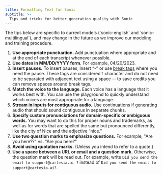 ```yaml
---
title: Formatting Text for Sonic
subtitle: >-
  Tips and tricks for better generation quality with Sonic
---
```


<Note>
The tips below are specific to current models (`sonic-english` and `sonic-multilingual`), and may change in the future as we improve our modeling and training procedure.
</Note>

1. **Use appropriate punctuation.** Add punctuation where appropriate and at the end of each transcript whenever possible.
2. **Use dates in MM/DD/YYYY form.** For example, 04/20/2023.
3. **Insert pauses.** To insert pauses, insert “-” or use [break tags](/build-with-sonic/formatting-text-for-sonic/inserting-breaks-pauses) where you need the pause. These tags are considered 1 character and do not need to be separated with adjacent text using a space -- to save credits you can remove spaces around break tags.
4. **Match the voice to the language.** Each voice has a language that it works best with. You can use the playground to quickly understand which voices are most appropriate for a language.
5. **Stream in inputs for contiguous audio.** Use continuations if generating audio that should sound contiguous in separate chunks.
6. **Specify custom pronunciations for domain-specific or ambiguous words.** You may want to do this for proper nouns and trademarks, as well as for words that are spelled the same but pronounced differently, like the city of Nice and the adjective “nice.”
7. **Use two question marks to emphasize questions.** For example, "Are you here??" vs. "Are you here?"
8. **Avoid using quotation marks.** (Unless you intend to refer to a quote.)
9. **Use a space between a URL or email and a question mark.** Otherwise, the question mark will be read out. For example, write `Did you send the email to support@cartesia.ai ?` instead of `Did you send the email to support@cartesia.ai?`.
